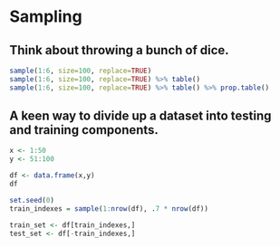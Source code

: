 # Sampling

## Think about throwing a bunch of dice.

```r
sample(1:6, size=100, replace=TRUE) 
sample(1:6, size=100, replace=TRUE) %>% table()
sample(1:6, size=100, replace=TRUE) %>% table() %>% prop.table()
```

## A keen way to divide up a dataset into testing and training components. 
```r
x <- 1:50
y <- 51:100

df <- data.frame(x,y)
df

set.seed(0)
train_indexes = sample(1:nrow(df), .7 * nrow(df))

train_set <- df[train_indexes,]
test_set <- df[-train_indexes,]
```


